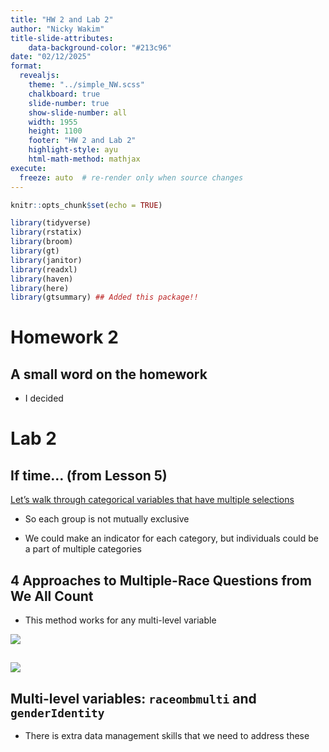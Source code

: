 ```yaml
---
title: "HW 2 and Lab 2"
author: "Nicky Wakim"
title-slide-attributes:
    data-background-color: "#213c96"
date: "02/12/2025"
format: 
  revealjs:
    theme: "../simple_NW.scss"
    chalkboard: true
    slide-number: true
    show-slide-number: all
    width: 1955
    height: 1100
    footer: "HW 2 and Lab 2"
    highlight-style: ayu
    html-math-method: mathjax
execute:
  freeze: auto  # re-render only when source changes
---
```


```r
knitr::opts_chunk$set(echo = TRUE)

library(tidyverse)
library(rstatix)
library(broom)
library(gt)
library(janitor)
library(readxl)
library(haven)
library(here)
library(gtsummary) ## Added this package!!

```

# Homework 2

## A small word on the homework

-   I decided

# Lab 2

## If time... (from Lesson 5)

[Let's walk through categorical variables that have multiple selections](https://weallcount.com/2022/10/27/4-approaches-to-multiple-race-questions/)

-   So each group is not mutually exclusive

-   We could make an indicator for each category, but individuals could be a part of multiple categories

## 4 Approaches to Multiple-Race Questions from We All Count

-   This method works for any multi-level variable

![](../img_slides/We-All-Count_01.png)

## 

![](../img_slides/We-All-Count_02.png)

## Multi-level variables: `raceombmulti` and `genderIdentity`

-   There is extra data management skills that we need to address these
